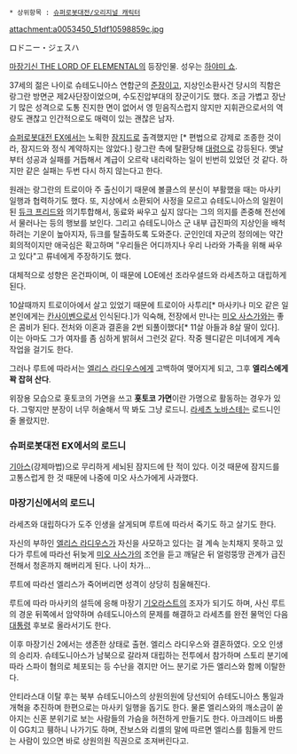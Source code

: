 * 상위항목 : [[슈퍼로봇대전/오리지널 캐릭터]]
attachment:a0053450_51df10598859c.jpg

ロドニー・ジェスハ

[[마장기신 THE LORD OF ELEMENTAL]]의 등장인물. 성우는 [[하야미 쇼]].

37세의 젊은 나이로 슈테도니아스 연합군의 [[준장]]이고, 지상인소환사건 당시의 직함은 랑그란 방면군 제2사단장이었으며, 수도진압부대의 장군이기도 했다. 조금 가볍고 장난기 많은 성격으로 도통 진지한 면이 없어서 영 믿음직스럽지 않지만 지휘관으로서의 역량도 괜찮고 인간적으로도 매력이 있는 괜찮은 남자.

[[슈퍼로봇대전 EX]]에서는 노획한 [[잠지드]]로 출격했지만 [* 편법으로 강제로 조종한 것이라, 잠지드와 정식 계약하지는 않았다.] 랑그란 측에 탈환당해 [[대령]]으로 강등된다. 옛날부터 성공과 실패를 거듭해서 계급이 오르락 내리락하는 일이 빈번히 있었던 것 같다. 하지만 같은 실패는 두번 다시 하지 않는다고 한다.

원래는 랑그란의 트로이아 주 출신이기 때문에 볼클스의 분신이 부활했을 때는 마사키 일행과 협력하기도 했다. 또, 지상에서 소환되어 사정을 모르고 슈테도니아스의 일원이 된 [[듀크 프리드]]와 의기투합해서, 동료와 싸우고 싶지 않다는 그의 의지를 존중해 전선에서 물러나는 등의 행보를 보인다. 그리고 슈테도니아스 군 내부 급진파의 지상인을 배척하려는 기운이 높아지자, 듀크를 탈출하도록 도와준다. 군인인데 자군의 정의에는 약간 회의적이지만 애국심은 확고하며 "우리들은 어디까지나 우리 나라와 가족을 위해 싸우고 있다"고 류네에게 주장하기도 했다.
 
대체적으로 성향은 온건파이며, 이 때문에 LOE에선 조라우셜드와 라세츠하고 대립하게 된다. 

10살때까지 트로이아에서 살고 있었기 때문에 트로이아 사투리[* 마사키나 미오 같은 일본인에게는 [[칸사이벤]]으로서 인식된다.]가 익숙해, 전장에서 만나는 [[미오 사스가]]와는 좋은 콤비가 된다. 전처와 이혼과 결혼을 2번 되풀이했다[* 11살 아들과 8살 딸이 있다]. 이는 아마도 그가 여자를 좀 심하게 밝혀서 그런것 같다. 작중 웬디같은 미녀에게 계속 작업을 걸기도 한다. 

그러나 루트에 따라서는 [[엘리스 라디우스]]에게 고백하여 맺어지게 되고, 그후 '''엘리스에게 꽉 잡혀 산다'''. 

위장용 모습으로 횻토코의 가면을 쓰고 '''횻토코 가면'''이란 가명으로 활동하는 경우가 있다. 그렇지만 분장이 너무 허술해서 딱 봐도 그냥 로드니. [[라세츠 노바스테]]는 로드니인 줄 몰랐지만.

=== 슈퍼로봇대전 EX에서의 로드니 ===
[[기아스]](강제마법)으로 무리하게 세뇌된 잠지드에 탄 적이 있다. 이것 때문에 잠지드를 고통스럽게 한 것 때문에 나중에 미오 사스가에게 사과했다.

=== 마장기신에서의 로드니 ===
라세츠와 대립하다가 도주 인생을 살게되며 루트에 따라서 죽기도 하고 살기도 한다.

자신의 부하인 [[엘리스 라디우스]]가 자신을 사모하고 있다는 걸 계속 눈치채지 못하고 있다가 루트에 따라선 뒤늦게 [[미오 사스가]]의 조언을 듣고 깨달은 뒤 얼렁뚱땅 관계가 급진전해서 청혼까지 해버리게 된다. 나이 차가...

루트에 따라선 엘리스가 죽어버리면 성격이 상당히 침울해진다.

루트에 따라 마사키의 설득에 응해 마장기 [[기오라스트]]의 조자가 되기도 하며, 사신 루트의 경운 뒤쪽에서 암약하며 슈테도니아스의 문제를 해결하고 라세츠를 완전 물먹인 다음 [[대통령]] 후보로 올라서기도 한다.

이후 마장기신 2에서는 생존한 상태로 출현. 엘리스 라디우스와 결혼하였다. 오오 인생의 승리자. 슈테도니아스가 남북으로 갈라져 대립하는 전투에서 참가하며 스토리 분기에 따라 스파이 혐의로 체포되는 등 수난을 겪지만 어느 분기로 가든 엘리스와 함께 이탈한다.

안티라스대 이탈 후는 북부 슈테도니아스의 상원의원에 당선되어 슈테도니아스 통일과 개혁을 추진하며 한편으로는 마사키 일행을 돕기도 한다. 물론 엘리스와의 깨소금이 쏟아지는 신혼 분위기로 보는 사람들의 가슴을 허전하게 만들기도 한다. 아크레이드 바롬이 GG치고 휑하니 나가기도 하며, 잔보스와 리셸의 말에 따르면 엘리스를 힘들게 만드는 사람이 있으면 바로 상원의원 직권으로 조져버린다고.
